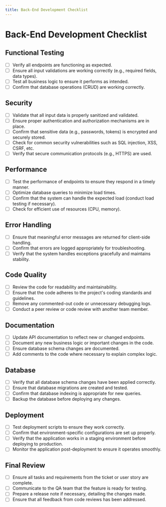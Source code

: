 ```yaml
---
title: Back-End Development Checklist
---
```


# Back-End Development Checklist

## Functional Testing

- [ ] Verify all endpoints are functioning as expected.
- [ ] Ensure all input validations are working correctly (e.g., required fields, data types).
- [ ] Test all business logic to ensure it performs as intended.
- [ ] Confirm that database operations (CRUD) are working correctly.

## Security

- [ ] Validate that all input data is properly sanitized and validated.
- [ ] Ensure proper authentication and authorization mechanisms are in place.
- [ ] Confirm that sensitive data (e.g., passwords, tokens) is encrypted and securely stored.
- [ ] Check for common security vulnerabilities such as SQL injection, XSS, CSRF, etc.
- [ ] Verify that secure communication protocols (e.g., HTTPS) are used.

## Performance

- [ ] Test the performance of endpoints to ensure they respond in a timely manner.
- [ ] Optimize database queries to minimize load times.
- [ ] Confirm that the system can handle the expected load (conduct load testing if necessary).
- [ ] Check for efficient use of resources (CPU, memory).

## Error Handling

- [ ] Ensure that meaningful error messages are returned for client-side handling.
- [ ] Confirm that errors are logged appropriately for troubleshooting.
- [ ] Verify that the system handles exceptions gracefully and maintains stability.

## Code Quality

- [ ] Review the code for readability and maintainability.
- [ ] Ensure that the code adheres to the project's coding standards and guidelines.
- [ ] Remove any commented-out code or unnecessary debugging logs.
- [ ] Conduct a peer review or code review with another team member.

## Documentation

- [ ] Update API documentation to reflect new or changed endpoints.
- [ ] Document any new business logic or important changes in the code.
- [ ] Ensure database schema changes are documented.
- [ ] Add comments to the code where necessary to explain complex logic.

## Database

- [ ] Verify that all database schema changes have been applied correctly.
- [ ] Ensure that database migrations are created and tested.
- [ ] Confirm that database indexing is appropriate for new queries.
- [ ] Backup the database before deploying any changes.

## Deployment

- [ ] Test deployment scripts to ensure they work correctly.
- [ ] Confirm that environment-specific configurations are set up properly.
- [ ] Verify that the application works in a staging environment before deploying to production.
- [ ] Monitor the application post-deployment to ensure it operates smoothly.

## Final Review

- [ ] Ensure all tasks and requirements from the ticket or user story are complete.
- [ ] Communicate to the QA team that the feature is ready for testing.
- [ ] Prepare a release note if necessary, detailing the changes made.
- [ ] Ensure that all feedback from code reviews has been addressed.
